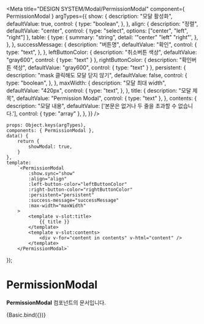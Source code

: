 
<Meta
    title="DESIGN SYSTEM/Modal/PermissionModal"
    component={ PermissionModal }
    argTypes={{
        show: {
            description: "모달 활성화",
            defaultValue: true,
            control: {
                type: "boolean",
            },
        },
        align: {
            description: "정렬",
            defaultValue: "center",
            control: {
                type: "select",
                options: ["center", "left", "right"]
            },
            table: {
                type: {
                    summary: "string",
                    detail: '"center" "left" "right"',
                },
            },
        },
        successMessage: {
            description: "버튼명",
            defaultValue: "확인",
            control: {
                type: "text",
            },
        },
        leftButtonColor: {
            description: "취소버튼 색상",
            defaultValue: "gray600",
            control: {
                type: "text"
            }
        },
        rightButtonColor: {
            description: "확인버튼 색상",
            defaultValue: "gray600",
            control: {
                type: "text"
            }
        },
        persistent: {
            description: "mask 클릭해도 모달 닫지 않기",
            defaultValue: false,
            control: {
                type: "boolean",
            },
        },
        maxWidth: {
            description: "모달 최대 width",
            defaultValue: "420px",
            control: {
                type: "text",
            },
        },
        title: {
            description: "모달 제목",
            defaultValue: "Permission Modal",
            control: { type: "text" },
        },
        contents: {
            description: "모달 내용",
            defaultValue: ['본문은 없거나 두 줄을 초과할 수 없습니다.'],
            control: { type: "array" },
        },
    }}
/>

    props: Object.keys(argTypes),
    components: { PermissionModal },
    data() {
        return {
            showModal: true,
        }
    },
    template:
        `<PermissionModal
            :show.sync="show"
            :align="align"
            :left-button-color="leftButtonColor"
            :right-button-color="rightButtonColor"
            :persistent="persistent"
            :success-message="successMessage"
            :max-width="maxWidth"
        >
            <template v-slot:title>
                {{ title }}
            </template>
            <template v-slot:contents>
                <div v-for="content in contents" v-html="content" />
            </template>
        </PermissionModal>`
});

# PermissionModal

**PermissionModal** 컴포넌트의 문서입니다.

<Story name="Basic" height="100px">
    {Basic.bind({})}
</Story>

<ArgsTable story="Basic" />
